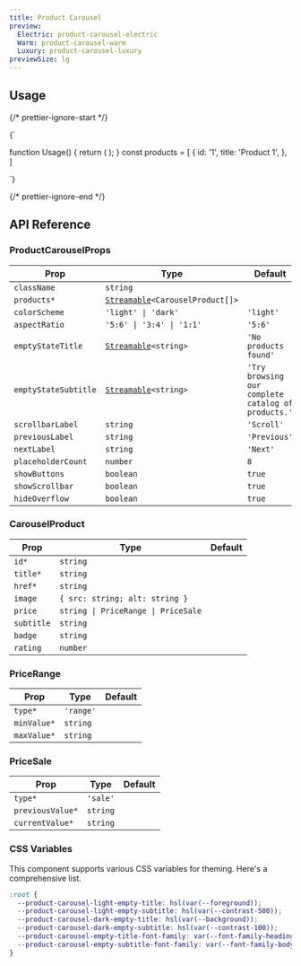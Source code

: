```yaml
---
title: Product Carousel
preview:
  Electric: product-carousel-electric
  Warm: product-carousel-warm
  Luxury: product-carousel-luxury
previewSize: lg
---
```


## Usage

{/* prettier-ignore-start */}

<CodeBlock lang="ts">{`

function Usage() {
    return (
        <ProductCarousel products={products} />
    );
}
const products = [
    {
      id: '1',
      title: 'Product 1',
    },
]

`}
</CodeBlock>

{/* prettier-ignore-end */}

## API Reference

### ProductCarouselProps

| Prop                 | Type                                                                                                      | Default                                            |
| -------------------- | --------------------------------------------------------------------------------------------------------- | -------------------------------------------------- |
| `className`          | `string`                                                                                                  |                                                    |
| `products*`          | [`Streamable`](/docs/soul/streamable)`<CarouselProduct[]>` <Tooltip content="See CarouselProduct below"/> |                                                    |
| `colorScheme`        | `'light' \| 'dark'`                                                                                       | `'light'`                                          |
| `aspectRatio`        | `'5:6' \| '3:4' \| '1:1'`                                                                                 | `'5:6'`                                            |
| `emptyStateTitle`    | [`Streamable`](/docs/soul/streamable)`<string>`                                                           | `'No products found'`                              |
| `emptyStateSubtitle` | [`Streamable`](/docs/soul/streamable)`<string>`                                                           | `'Try browsing our complete catalog of products.'` |
| `scrollbarLabel`     | `string`                                                                                                  | `'Scroll'`                                         |
| `previousLabel`      | `string`                                                                                                  | `'Previous'`                                       |
| `nextLabel`          | `string`                                                                                                  | `'Next'`                                           |
| `placeholderCount`   | `number`                                                                                                  | `8`                                                |
| `showButtons`        | `boolean`                                                                                                 | `true`                                             |
| `showScrollbar`      | `boolean`                                                                                                 | `true`                                             |
| `hideOverflow`       | `boolean`                                                                                                 | `true`                                             |

### CarouselProduct

| Prop       | Type                                                                                        | Default |
| ---------- | ------------------------------------------------------------------------------------------- | ------- |
| `id*`      | `string`                                                                                    |         |
| `title*`   | `string`                                                                                    |         |
| `href*`    | `string`                                                                                    |         |
| `image`    | `{ src: string; alt: string }`                                                              |         |
| `price`    | `string \| PriceRange \| PriceSale` <Tooltip content="See PriceRange and PriceSale below"/> |         |
| `subtitle` | `string`                                                                                    |         |
| `badge`    | `string`                                                                                    |         |
| `rating`   | `number`                                                                                    |         |

### PriceRange

| Prop        | Type      | Default |
| ----------- | --------- | ------- |
| `type*`     | `'range'` |         |
| `minValue*` | `string`  |         |
| `maxValue*` | `string`  |         |

### PriceSale

| Prop             | Type     | Default |
| ---------------- | -------- | ------- |
| `type*`          | `'sale'` |         |
| `previousValue*` | `string` |         |
| `currentValue*`  | `string` |         |

### CSS Variables

This component supports various CSS variables for theming. Here's a comprehensive list.

```css
:root {
  --product-carousel-light-empty-title: hsl(var(--foreground));
  --product-carousel-light-empty-subtitle: hsl(var(--contrast-500));
  --product-carousel-dark-empty-title: hsl(var(--background));
  --product-carousel-dark-empty-subtitle: hsl(var(--contrast-100));
  --product-carousel-empty-title-font-family: var(--font-family-heading);
  --product-carousel-empty-subtitle-font-family: var(--font-family-body);
}
```

